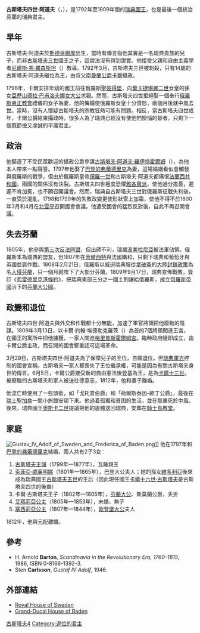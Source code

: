 {{no footnotes|time=2019-01-25T08:42:42+00:00}}
{{Infobox royalty
| name         = 古斯塔夫四世·阿道夫
| image        = Gustav IV Adolf of Sweden.jpg
| succession   = [[瑞典君主列表|瑞典國王]]
| reign        = 1792年3月29日-1809年3月29日（{{age in years and days|1792|3|29|1809|3|29|age=no}}）
| coronation   = 1800年4月3日
| predecessor  = [[古斯塔夫三世|古斯塔夫三世]]
| successor    = [[卡爾十三世|卡爾十三世]]
| birth_date   = {{birth date|1778|11|1|df=y}}
| birth_place  = {{Flag|Sweden}}[[斯德哥爾摩王宮|斯德哥爾摩王宮]]
| death_date   = {{death date and age|1837|2|7|1778|11|1|df=y}}
| death_place  = {{Flag|Switzerland}}[[聖加侖|聖加侖]]
| burial_place = [[騎士島教堂|騎士島教堂]]
| spouse       = [[弗蕾德里克_(巴登)|巴登的弗蕾德里克]]
| issue        = [[瓦薩的古斯塔夫|瓦薩親王古斯塔夫]]<br>[[蘇菲_(瑞典公主)|巴登大公夫人索菲]]<br>[[瑞典的艾瑪莉亞|艾瑪莉亞公主]]<br>[[塞西莉亞公主_(瑞典)|塞西莉亞公主]]
| house           = [[霍爾斯坦-戈托普王朝瑞典分支|霍爾斯坦-戈托普王朝瑞典分支]]
| father          = [[古斯塔夫三世|古斯塔夫三世]]
| mother          = [[丹麥的索菲亞·瑪格達列娜|丹麥的索菲亞·瑪格達列娜]]
}}
'''古斯塔夫四世·阿道夫'''（{{lang|sv|Gustav IV Adolf}}，{{bd|1778年|11月1日|1837年|2月7日}}），是1792年至1809年間的[[瑞典君主列表|瑞典國王]]，也是最後一個統治芬蘭的瑞典君主。

== 早年 ==
古斯塔夫·阿道夫於[[斯德哥爾摩|斯德哥爾摩]]出生，當時有傳言指他其實是一名瑞典貴族的兒子，而非[[古斯塔夫三世|古斯塔夫三世]]國王之子，這說法沒有得到證實。他接受父親和自由主義學者[[尼爾斯·馮·羅森斯坦|尼爾斯·馮·羅森斯坦]]（{{lang|sv|Nils von Rosenstein}}）教導。1792年3月，古斯塔夫三世被刺殺，只有14歲的古斯塔夫·阿道夫繼位為王，由叔父[[卡爾十三世|南曼蘭公爵卡爾]]攝政。

1796年，卡爾安排年幼的國王前往俄羅斯[[聖彼得堡|聖彼得堡]]，向[[葉卡捷琳娜二世|葉卡捷琳娜二世]]女皇的孫女[[亞歷山德拉·巴甫洛夫娜女大公|亞歷山德拉·巴甫洛夫娜女大公]]求親。然而，古斯塔夫四世拒絕娶一個奉行[[俄羅斯東正教會|俄羅斯東正教會]]禮儀的女子為妻，他的悔婚使俄羅斯女皇十分憤怒，兩個月後就中風去世。當時，沒有人懷疑古斯塔夫的宗教狂熱可能有問題。相反，當古斯塔夫四世成年，卡爾公爵結束攝政時，很多人為了瑞典已經沒有使他們懊惱的智者，只剩下一個既節儉又虔誠的平庸君主。

== 政治 ==
他驅逐了不受民眾歡迎的攝政公爵參謀[[古斯塔夫·阿道夫·羅伊特霍爾姆|古斯塔夫·阿道夫·羅伊特霍爾姆]]（{{lang|sv|Gustaf Adolf Reuterholm}}），為他本人帶來一點聲譽。1797年他娶了[[弗蕾德里克_(巴登)|巴登的弗蕾德里克]]為妻，這場婚姻看似會觸發與俄羅斯的戰爭，但由於俄羅斯皇帝[[保羅一世_(俄國)|保羅一世]]和古斯塔夫·阿道夫都痛恨[[法蘭西共和國|法蘭西共和國]]，兩國的關係沒有決裂。古斯塔夫四世極度恐懼[[雅各賓派|雅各賓派]]，使他過分擔憂，遲遲不肯加冕，也不願召開議會。然而，瑞典自古斯塔夫三世對俄羅斯征戰失利後，一直受於混亂，1798和1799年的失敗政變更使形狀雪上加霜，使他不得不於1800年3月和4月在[[北雪平|北雪平]]召開國會會議。他遭受國會的猛烈反對後，自此不再召開會議。

== 失去芬蘭 ==
1805年，他參與[[第三次反法同盟|第三次反法同盟]]，但出師不利，瑞屬[[波美拉尼亞|波美拉尼亞]]被法軍佔領。俄羅斯本為瑞典的盟友，但1807年在[[蘇維埃茨克_(加里寧格勒州)|蒂爾西特]]與法國媾和，只剩下瑞典和葡萄牙與英國並肩作戰。1808年2月21日，俄羅斯以威迫瑞典服從[[拿破崙|拿破崙]]的[[大陸封鎖|大陸封鎖政策]]為名[[芬蘭戰爭|入侵芬蘭]]，只一個月就攻下了大部分芬蘭。1809年9月17日，瑞典宣佈戰敗，簽訂《[[弗雷德里克港條約|弗雷德里克港條約]]》，把瑞典東部三分之一國土割讓給俄羅斯，成立[[俄羅斯帝國|俄羅斯帝國]]治下的[[芬蘭大公國|芬蘭大公國]]。

== 政變和退位 ==
古斯塔夫四世·阿道夫與外交和作戰都十分無能，加速了軍官將領把他廢黜的陰謀。1809年3月13日，以卡爾·約翰·埃德勒克羅茨（{{lang|sv|Carl Johan Adlercreutz}}）為首的7個將領闖進王宮，在國王的寓所中把他擄獲，一家人關進[[格里普斯霍爾姆宮|格里普斯霍爾姆宮]]。臨時政府隨即成立，由卡爾公爵主政，而召開的國會鄭重認可這場革命。

3月29日，古斯塔夫四世·阿道夫為了保障兒子的王位，自願退位。但[[瑞典軍方|瑞典軍方]]控制的國會宣稱，古斯塔夫一家人都喪失了王位繼承權，可能是因為有關古斯塔夫身世的傳言。6月5日，卡爾公爵接受新的自由憲法後登基為王，是為[[卡爾十三世|卡爾十三世]]。被廢黜的古斯塔夫和家人被送往德意志，1812年，他和妻子離婚。

他流亡時使用了一些頭銜，如「戈托普伯爵」和「荷爾斯泰因-歐丁公爵」，最後在[[瑞士|瑞士]][[聖加侖|聖加侖]]一間小旅館安頓下來。他過着孤獨和貧困的生活，並在那裏死於中風。後來，瑞典國王[[奧斯卡二世|奧斯卡二世]]提議把他的遺體送回瑞典，安葬在[[騎士島教堂|騎士島教堂]]。

== 家庭 ==
[[File:Gustav_IV_Adolf_of_Sweden_and_Frederica_of_Baden.png|thumb]]]]
他在1797年和[[巴登的弗蕾德里克|巴登的弗蕾德里克]]結婚，兩人共有2子3女：

# [[瓦薩的古斯塔夫|古斯塔夫王儲]]（1799年—1877年），瓦薩親王
# [[瑞典的索菲亞·威廉明娜|索菲亞·威廉明娜]]（1801年—1865年），巴登大公夫人；她的孫女[[維多利亞_(巴登)|維多利亞]]後來成為瑞典國王[[古斯塔夫五世|古斯塔夫五世]]的王后（因此現任國王[[卡爾十六世·古斯塔夫|卡爾十六世·古斯塔夫]]是古斯塔夫四世的後裔）
# 卡爾·古斯塔夫王子（1802年—1805年），[[芬蘭大公|芬蘭大公]]、斯莫蘭公爵，夭折
# [[瑞典的艾瑪莉亞|艾瑪莉亞公主]]（1805年—1853年），未婚、無子
# [[塞西莉亞公主_(瑞典)|塞西莉亞公主]]（1807年—1844年），[[奧古斯特_(奥尔登堡)|歐登堡大公]]夫人

1812年，他與元配離婚。

== 參考 ==
* H. Arnold '''Barton''', ''Scandinavia in the Revolutionary Era, 1760–1815'', 1986, ISBN 0-8166-1392-3.
* Sten '''Carlsson''', ''Gustaf IV Adolf'', 1946.

== 外部連結 ==
{{commons|Gustav IV Adolf av Sverige}}
* [https://web.archive.org/web/20090326113636/http://pages.prodigy.net/ptheroff/gotha/sweden.html Royal House of Sweden]
* [https://web.archive.org/web/20090401193850/http://pages.prodigy.net/ptheroff/gotha/baden.html Grand-Ducal House of Baden]

{{start box}}
{{s-hou|[[荷爾斯泰因-戈托普王朝|荷爾斯泰因-戈托普王朝]]|1778年|11月1日|1837年|2月7日|[[奧爾登堡王朝|奧爾登堡王朝]]}}
{{s-reg|}}
{{s-bef|before=[[古斯塔夫三世|古斯塔夫三世]]}}
{{s-ttl|title=[[瑞典君主列表|瑞典國王]]|years=1792年-1809年}}
{{s-aft|after=[[卡爾十三世|卡爾十三世]]<br /><small>瑞典攝政</small>}}
{{end}}

{{瑞典君主}}
{{Napoleonic Wars}}
{{Authority control}}
[[Category:瑞典君主|古斯塔夫4]]
[[Category:退位的君主|Category:退位的君主]]